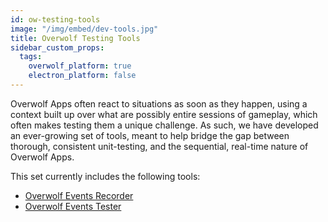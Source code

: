 ```yaml
---
id: ow-testing-tools
image: "/img/embed/dev-tools.jpg"
title: Overwolf Testing Tools
sidebar_custom_props:
  tags:
    overwolf_platform: true
    electron_platform: false
---
```


Overwolf Apps often react to situations as soon as they happen, using a context built up
over what are possibly entire sessions of gameplay, which often makes testing them a unique challenge.
As such, we have developed an ever-growing set of tools, meant to help bridge the gap between thorough,
consistent unit-testing, and the sequential, real-time nature of Overwolf Apps.

This set currently includes the following tools:
- [Overwolf Events Recorder](ow-testing-tools/ow-events-recorder)
- [Overwolf Events Tester](ow-testing-tools/ow-events-tester)
